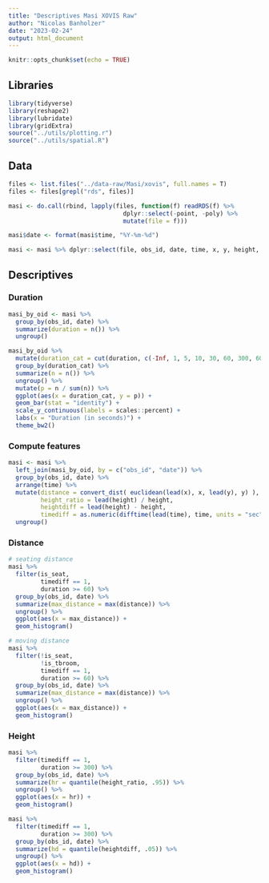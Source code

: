 ```yaml
---
title: "Descriptives Masi XOVIS Raw"
author: "Nicolas Banholzer"
date: "2023-02-24"
output: html_document
---
```


```r
knitr::opts_chunk$set(echo = TRUE)
```


## Libraries

```r
library(tidyverse)
library(reshape2)
library(lubridate)
library(gridExtra)
source("../utils/plotting.r")
source("../utils/spatial.R")
```


## Data

```r
files <- list.files("../data-raw/Masi/xovis", full.names = T)
files <- files[grepl("rds", files)]

masi <- do.call(rbind, lapply(files, function(f) readRDS(f) %>% 
                                dplyr::select(-point, -poly) %>%
                                mutate(file = f)))

masi$date <- format(masi$time, "%Y-%m-%d")

masi <- masi %>% dplyr::select(file, obs_id, date, time, x, y, height, everything())
```

## Descriptives

### Duration

```r
masi_by_oid <- masi %>%
  group_by(obs_id, date) %>%
  summarize(duration = n()) %>%
  ungroup() 

masi_by_oid %>%
  mutate(duration_cat = cut(duration, c(-Inf, 1, 5, 10, 30, 60, 300, 600, Inf))) %>%
  group_by(duration_cat) %>%
  summarize(n = n()) %>%
  ungroup() %>%
  mutate(p = n / sum(n)) %>%
  ggplot(aes(x = duration_cat, y = p)) +
  geom_bar(stat = "identity") +
  scale_y_continuous(labels = scales::percent) +
  labs(x = "Duration (in seconds)") +
  theme_bw2()
```


### Compute features

```r
masi <- masi %>%
  left_join(masi_by_oid, by = c("obs_id", "date")) %>%
  group_by(obs_id, date) %>%
  arrange(time) %>%
  mutate(distance = convert_dist( euclidean(lead(x), x, lead(y), y) ),
         height_ratio = lead(height) / height,
         heightdiff = lead(height) - height,
         timediff = as.numeric(difftime(lead(time), time, units = "sec"))) %>%
  ungroup()
```

### Distance

```r
# seating distance
masi %>%
  filter(is_seat, 
         timediff == 1,
         duration >= 60) %>%
  group_by(obs_id, date) %>%
  summarize(max_distance = max(distance)) %>%
  ungroup() %>%
  ggplot(aes(x = max_distance)) +
  geom_histogram()

# moving distance
masi %>%
  filter(!is_seat,
         !is_tbroom,
         timediff == 1,
         duration >= 60) %>%
  group_by(obs_id, date) %>%
  summarize(max_distance = max(distance)) %>%
  ungroup() %>%
  ggplot(aes(x = max_distance)) +
  geom_histogram()
```

### Height

```r
masi %>%
  filter(timediff == 1,
         duration >= 300) %>%
  group_by(obs_id, date) %>%
  summarize(hr = quantile(height_ratio, .95)) %>%
  ungroup() %>%
  ggplot(aes(x = hr)) +
  geom_histogram()

masi %>%
  filter(timediff == 1,
         duration >= 300) %>%
  group_by(obs_id, date) %>%
  summarize(hd = quantile(heightdiff, .05)) %>%
  ungroup() %>%
  ggplot(aes(x = hd)) +
  geom_histogram()
```

